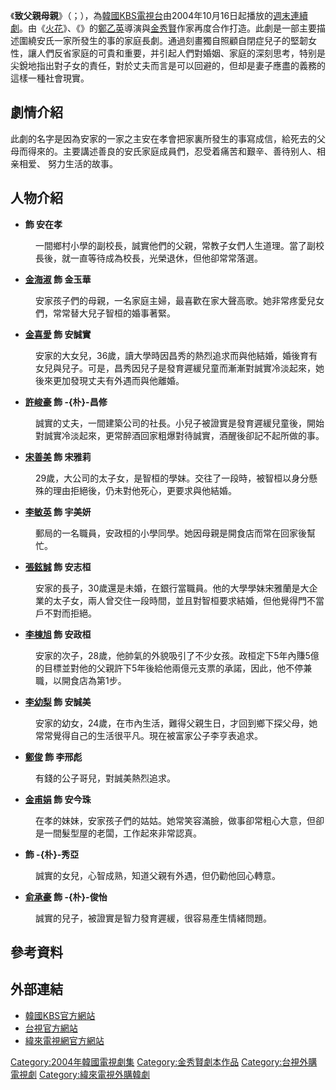 {{Infobox Television
| show_name      = 致父親母親
| original_name  = {{lang|ko|부모님 전상서}}
| image          = [[File:Precious_Family.jpg|250px]]
| show_name_2    = 父母見上書<br />父母全尚書<br />說不出的愛
| caption        = 
| genre          = 
| format         = 
| creator        = 
| developer      = 
| writer         = [[金秀賢_(作家)|金秀賢]]
| director       = [[鄭乙英|鄭乙英]]
| creative_director = 
| presenter      = 
| starring       = {{ubl|{{lk|宋在浩|송재호}}|[[金海淑|金海淑]]|[[金喜愛|金喜愛]]|[[許峻豪|許峻豪]]|[[宋善美|宋善美]]|[[張鉉誠|張鉉誠]]|[[李棟旭|李棟旭]]|[[李幼梨|李幼梨]]|[[鄭俊|鄭俊]]}}
| slogan         =  
| theme_music_composer = 
| opentheme            = 
| endtheme             = 
| composer             = 
| country        = {{KOR}}
| language       = [[韓語|韓語]]
| num_seasons    = <!-- or num_series -->
| num_episodes   = 68集
| executive_producer   = [[鄭成孝|鄭成孝]]
| producer             = 
| supervising_producer = 
| editor               = 
| location       = {{KOR}}
| runtime        = 約60分鐘（含廣告）
| company        = [[Samhwa_Networks|Samhwa Networks]]
| channel        = [[KBS第2頻道|KBS 2TV]]
| picture_format = 
| audio_format   = 
| first_run      = {{KOR}}
| first_aired    = {{Nowrap begin}}{{start date|2004|10|16}}
| last_aired     = {{end date|2005|6|5}}{{Nowrap end}}
| status         = 
| preceded_by    = <!--只適用於系列作品-->
| followed_by    = <!--只適用於系列作品-->
| related        = 
| website        = http://www.kbs.co.kr/drama/family/index.html
| production_website = 
| show_name_zh-tw    = 說不出的愛
}}

《'''致父親母親'''》（{{kor|k=부모님 전상서|rm=Bumonim-Jeonsangseo|hanja=父母님 前上書}}；{{lang-en|''Precious Family''}}），為[[大韓民國|韓國]][[韓國放送公社|KBS電視台]]由2004年10月16日起播放的[[KBS週末連續劇|週末連續劇]]。由《[[火花_(電視劇)|火花]]》、《{{link-ko|誰是我的愛|내사랑 누굴까}}》的[[鄭乙英|鄭乙英]]導演與[[金秀賢_(作家)|金秀賢]]作家再度合作打造。此劇是一部主要描述圍繞安氏一家所發生的事的家庭長劇。通過刻畫獨自照顧自閉症兒子的堅韌女性，讓人們反省家庭的可貴和重要，并引起人們對婚姻、家庭的深刻思考，特别是尖銳地指出對子女的責任，對於丈夫而言是可以回避的，但却是妻子應盡的義務的這樣一種社會現實。

== 劇情介紹 ==
此劇的名字是因為安家的一家之主安在孝會把家裏所發生的事寫成信，給死去的父母而得來的。主要講述善良的安氏家庭成員們，忍受着痛苦和艱辛、善待别人、相亲相爱、 努力生活的故事。

== 人物介紹 ==
*'''{{link-ko|宋在浩|송재호}} 飾 安在孝'''
:一間鄉村小學的副校長，誠實他們的父親，常教子女們人生道理。當了副校長後，就一直等待成為校長，光榮退休，但他卻常常落選。
*'''[[金海淑|金海淑]] 飾 金玉華'''
:安家孩子們的母親，一名家庭主婦，最喜歡在家大聲高歌。她非常疼愛兒女們，常常替大兒子智桓的婚事著緊。
*'''[[金喜愛|金喜愛]] 飾 安誠實'''
:安家的大女兒，36歲，讀大學時因昌秀的熱烈追求而與他結婚，婚後育有女兒與兒子。可是，昌秀因兒子是發育遲緩兒童而漸漸對誠實冷淡起來，她後來更加發現丈夫有外遇而與他離婚。
*'''[[許峻豪|許峻豪]] 飾 -{朴}-昌修'''
:誠實的丈夫，一間建築公司的社長。小兒子被證實是發育遲緩兒童後，開始對誠實冷淡起來，更常醉酒回家粗爆對待誠實，酒醒後卻記不起所做的事。
*'''[[宋善美|宋善美]] 飾 宋雅莉'''
:29歲，大公司的太子女，是智桓的學妹。交往了一段時，被智桓以身分懸殊的理由拒絕後，仍未對他死心，更要求與他結婚。
*'''[[李敏英|李敏英]] 飾 宇美妍'''
:郵局的一名職員，安政桓的小學同學。她因母親是開食店而常在回家後幫忙。
*'''[[張鉉誠|張鉉誠]] 飾 安志桓'''
:安家的長子，30歲還是未婚，在銀行當職員。他的大學學妹宋雅蘭是大企業的太子女，兩人曾交住一段時間，並且對智桓要求結婚，但他覺得門不當戶不對而拒絕。
*'''[[李棟旭|李棟旭]] 飾 安政桓'''
:安家的次子，28歲，他帥氣的外貌吸引了不少女孩。政桓定下5年內賺5億的目標並對他的父親許下5年後給他兩億元支票的承諾，因此，他不停兼職，以開食店為第1步。
*'''[[李幼梨|李幼梨]] 飾 安誠美'''
:安家的幼女，24歲，在市內生活，難得父親生日，才回到鄉下探父母，她常常覺得自己的生活很平凡。現在被富家公子李亨表追求。
*'''[[鄭俊|鄭俊]] 飾 李邢彪'''
:有錢的公子哥兒，對誠美熱烈追求。
*'''[[金甫娟|金甫娟]] 飾 安今珠'''
:在孝的妹妹，安家孩子們的姑姑。她常笑容滿臉，做事卻常粗心大意，但卻是一間髮型屋的老闆，工作起來非常認真。
*'''{{link-ko|朴智美|박지미}} 飾 -{朴}-秀亞'''
:誠實的女兒，心智成熟，知道父親有外遇，但仍勸他回心轉意。
*'''[[俞承豪|俞承豪]] 飾 -{朴}-俊怡'''
:誠實的兒子，被證實是智力發育遲緩，很容易產生情緒問題。

== 參考資料 ==
{{reflist}}

== 外部連結 ==
* [http://www.kbs.co.kr/drama/family/index.html 韓國KBS官方網站] {{Wayback|url=http://www.kbs.co.kr/drama/family/index.html |date=20080406011318 }}{{ko}}
* [http://www.ttv.com.tw/drama/2005/CanNotSay/ 台視官方網站] {{Wayback|url=http://www.ttv.com.tw/drama/2005/CanNotSay/ |date=20090503140421 }}{{zh-tw}}
* [https://web.archive.org/web/20070812092519/http://drama.videoland.com.tw/channel/dsl/default02.asp 緯來電視網官方網站]{{zh-tw}}

{{電視節目的變遷
|電視台={{KOR}} [[韓國放送公社|KBS]]
|播放檔次=[[KBS週末連續劇|週末劇]]
|節目名稱=致父親母親<br />（2004年10月16日－2005年6月5日）
|上一節目=[[愛情的條件|愛情的條件]]<br />（2004年3月20日－2004年10月10日）
|下一節目={{link-ko|悲傷啊，再見！|슬픔이여 안녕 (드라마)}}<br />（2005年6月11日－2006年1月1日）
}}

{{電視節目的變遷
|電視台={{TWN}} [[台視主頻|台視主頻]]
|播放檔次=每週一至週五 20:00 - 21:30
|節目名稱=說不出的愛<br />（2005年10月24日－2005年12月30日）
|上一節目=[[我最愛的人|我最愛的人]]<br />（2005年8月17日－2005年10月21日）
|下一節目=[[愛情餐歌|愛情餐歌]]<br />（2006年1月2日－2006年2月8日）
}}

{{電視節目的變遷
|電視台={{TWN}} [[緯來戲劇台|緯來戲劇台]]
|播放檔次=每週一至週五 22:00 - 23:00
|節目名稱=說不出的愛<br />（2005年11月29日－2006年3月）
|上一節目=[[太陽深處|愛在陽光裡]]<br />（2005年10月24日－2005年11月28日）
|下一節目=[[草山春暉|草山春暉]]<br />（2006年3月31日－2006年5月）
}}

{{電視節目的變遷
|電視台={{CHN}} [[湖南衛視|湖南衛視]]|
|播放檔次=[[金鹰独播剧场|金鹰独播剧场]] 每日22:00 - 24:00
|節目名稱=說不出的愛<br />（2009年11月27日－2010年1月16日）<ref>[http://ent.sina.com.cn/v/m/2009-11-23/17542781841.shtml 湖南卫视再造家庭温情大戏 《说不出的爱》接档]</ref>
|上一節目=[[传闻中的七公主|传闻中的七公主]] (重播)<br />（2009年10月－2009年11月26日）
|下一節目=[[命中注定我爱你|愛上琉璃苣女孩]]<br />（2010年1月16日－2010年2月5日）
}}

{{KBS週末連續劇}}
{{Samhwa Networks}}
{{台視八點檔}}
{{湖南卫视电视剧}}
{{DEFAULTSORT:Bumonim Jeonsangseo}}
[[Category:2004年韓國電視劇集|Category:2004年韓國電視劇集]]
[[Category:金秀賢劇本作品|Category:金秀賢劇本作品]]
[[Category:台視外購電視劇|Category:台視外購電視劇]]
[[Category:緯來電視外購韓劇|Category:緯來電視外購韓劇]]